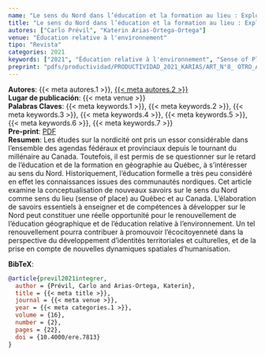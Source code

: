 ```yaml
---
name: "Le sens du Nord dans l’éducation et la formation au lieu : Exploration d’enjeux"
title: "Le sens du Nord dans l’éducation et la formation au lieu : Exploration d’enjeux"
autores: ["Carlo Prévil", "Katerin Arias-Ortega-Ortega"]
venue: "Éducation relative à l'environnement"
tipo: "Revista"
categories: 2021
keywords: ["2021", "Éducation relative à l'environnement", "Sense of Place", "Geographic Education", "Place Based Education", "Interculturalism", "Eco-Citizenship"]
preprint: "pdfs/productividad/PRODUCTIVIDAD_2021_KARIAS/ART_N°8_ OTRO_ARIAS-ORTEGA_ERE_2021_OTRAS INDEX.pdf"
---
```

**Autores**: {{< meta autores.1 >}}, [{{< meta autores.2 >}}](../members/current/Katerin Arias-Ortega.qmd)    
**Lugar de publicación**: {{< meta venue >}}     
**Palabras Claves**: {{< meta keywords.1 >}}, {{< meta keywords.2 >}}, {{< meta keywords.3 >}}, {{< meta keywords.4 >}}, {{< meta keywords.5 >}}, {{< meta keywords.6 >}}, {{< meta keywords.7 >}}    
**Pre-print**: [PDF](../{{< meta preprint >}})    
**Resumen**: Les études sur la nordicité ont pris un essor considérable dans l'ensemble des agendas fédéraux et provinciaux depuis le tournant du millénaire au Canada. Toutefois, il est permis de se questionner sur le retard de l'éducation et de la formation en géographie au Québec, à s'intéresser au sens du Nord. Historiquement, l'éducation formelle a très peu considéré en effet les connaissances issues des communautés nordiques. Cet article examine la conceptualisation de nouveaux savoirs sur le sens du Nord comme sens du lieu (sense of place) au Québec et au Canada. L'élaboration de savoirs essentiels à enseigner et de compétences à développer sur le Nord peut constituer une réelle opportunité pour le renouvellement de l'éducation géographique et de l'éducation relative à l'environnement. Un tel renouvellement pourra contribuer à promouvoir l'écocitoyenneté dans la perspective du développement d'identités territoriales et culturelles, et de la prise en compte de nouvelles dynamiques spatiales d'humanisation.


**BibTeX**:
```bibtex
@article{previl2021integrer,
  author = {Prévil, Carlo and Arias-Ortega, Katerin},
  title = {{< meta title >}},
  journal = {{< meta venue >}},
  year = {{< meta categories.1 >}},
  volume = {16},
  number = {2},
  pages = {22},
  doi = {10.4000/ere.7813}
}
```
